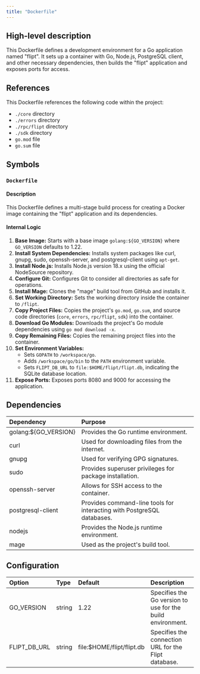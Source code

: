 ```yaml
---
title: "Dockerfile"
---
```


## High-level description
This Dockerfile defines a development environment for a Go application named "flipt". It sets up a container with Go, Node.js, PostgreSQL client, and other necessary dependencies, then builds the "flipt" application and exposes ports for access.

## References
This Dockerfile references the following code within the project:
- `./core` directory
- `./errors` directory
- `./rpc/flipt` directory
- `./sdk` directory
- `go.mod` file
- `go.sum` file

## Symbols
### `Dockerfile`
#### Description
This Dockerfile defines a multi-stage build process for creating a Docker image containing the "flipt" application and its dependencies.

#### Internal Logic
1. **Base Image:** Starts with a base image `golang:${GO_VERSION}` where `GO_VERSION` defaults to 1.22.
2. **Install System Dependencies:** Installs system packages like curl, gnupg, sudo, openssh-server, and postgresql-client using `apt-get`.
3. **Install Node.js:** Installs Node.js version 18.x using the official NodeSource repository.
4. **Configure Git:** Configures Git to consider all directories as safe for operations.
5. **Install Mage:** Clones the "mage" build tool from GitHub and installs it.
6. **Set Working Directory:** Sets the working directory inside the container to `/flipt`.
7. **Copy Project Files:** Copies the project's `go.mod`, `go.sum`, and source code directories (`core`, `errors`, `rpc/flipt`, `sdk`) into the container.
8. **Download Go Modules:** Downloads the project's Go module dependencies using `go mod download -x`.
9. **Copy Remaining Files:** Copies the remaining project files into the container.
10. **Set Environment Variables:**
    - Sets `GOPATH` to `/workspace/go`.
    - Adds `/workspace/go/bin` to the `PATH` environment variable.
    - Sets `FLIPT_DB_URL` to `file:$HOME/flipt/flipt.db`, indicating the SQLite database location.
11. **Expose Ports:** Exposes ports 8080 and 9000 for accessing the application.

## Dependencies
| Dependency | Purpose |
|:-----------|:--------|
| golang:${GO_VERSION} | Provides the Go runtime environment. |
| curl | Used for downloading files from the internet. |
| gnupg | Used for verifying GPG signatures. |
| sudo | Provides superuser privileges for package installation. |
| openssh-server | Allows for SSH access to the container. |
| postgresql-client | Provides command-line tools for interacting with PostgreSQL databases. |
| nodejs | Provides the Node.js runtime environment. |
| mage | Used as the project's build tool. |

## Configuration
| Option | Type | Default | Description |
|:-------|:-----|:--------|:------------|
| GO_VERSION | string | 1.22 | Specifies the Go version to use for the build environment. |
| FLIPT_DB_URL | string | file:$HOME/flipt/flipt.db | Specifies the connection URL for the Flipt database. |
